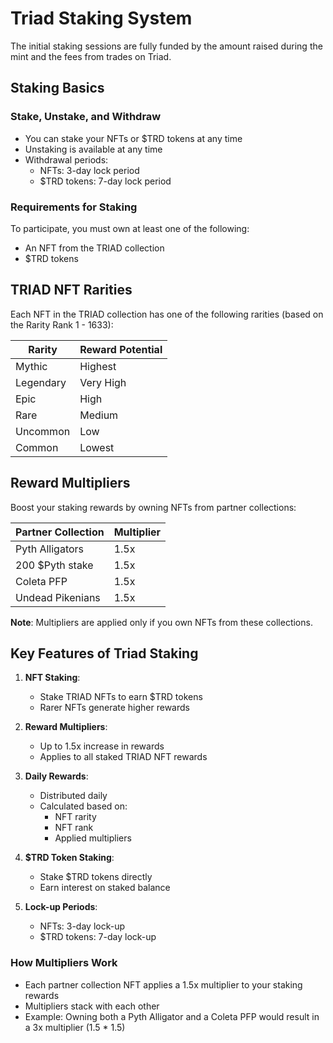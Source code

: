

<HeroPattern />

# Triad Staking System

The initial staking sessions are fully funded by the amount raised during the mint and the fees from trades on Triad.

## Staking Basics

### Stake, Unstake, and Withdraw

- You can stake your NFTs or $TRD tokens at any time
- Unstaking is available at any time
- Withdrawal periods:
  - NFTs: 3-day lock period
  - $TRD tokens: 7-day lock period

### Requirements for Staking

To participate, you must own at least one of the following:

- An NFT from the TRIAD collection
- $TRD tokens

## TRIAD NFT Rarities

Each NFT in the TRIAD collection has one of the following rarities (based on the Rarity Rank 1 - 1633):

| Rarity    | Reward Potential |
| --------- | ---------------- |
| Mythic    | Highest          |
| Legendary | Very High        |
| Epic      | High             |
| Rare      | Medium           |
| Uncommon  | Low              |
| Common    | Lowest           |

## Reward Multipliers

Boost your staking rewards by owning NFTs from partner collections:

| Partner Collection | Multiplier |
| ------------------ | ---------- |
| Pyth Alligators    | 1.5x       |
| 200 $Pyth stake    | 1.5x       |
| Coleta PFP         | 1.5x       |
| Undead Pikenians   | 1.5x       |

**Note**: Multipliers are applied only if you own NFTs from these collections.

## Key Features of Triad Staking

1. **NFT Staking**:

   - Stake TRIAD NFTs to earn $TRD tokens
   - Rarer NFTs generate higher rewards

2. **Reward Multipliers**:

   - Up to 1.5x increase in rewards
   - Applies to all staked TRIAD NFT rewards

3. **Daily Rewards**:

   - Distributed daily
   - Calculated based on:
     - NFT rarity
     - NFT rank
     - Applied multipliers

4. **$TRD Token Staking**:

   - Stake $TRD tokens directly
   - Earn interest on staked balance

5. **Lock-up Periods**:
   - NFTs: 3-day lock-up
   - $TRD tokens: 7-day lock-up

### How Multipliers Work

- Each partner collection NFT applies a 1.5x multiplier to your staking rewards
- Multipliers stack with each other
- Example: Owning both a Pyth Alligator and a Coleta PFP would result in a 3x multiplier (1.5 \* 1.5)
